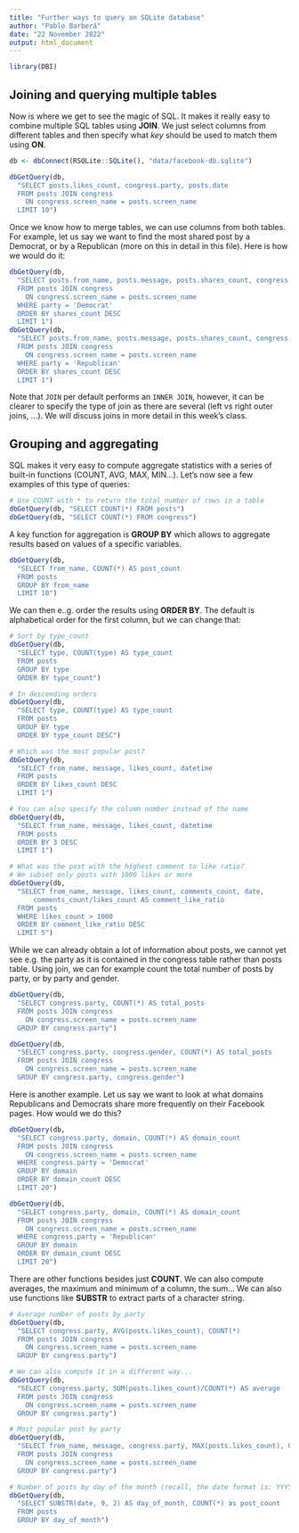 ```yaml
---
title: "Further ways to query an SQLite database"
author: "Pablo Barberá"
date: "22 November 2022"
output: html_document
---
```


```r
library(DBI)
```

## Joining and querying multiple tables

Now is where we get to see the magic of SQL. It makes it really easy to combine multiple SQL tables using __JOIN__. We just select columns from different tables and then specify what _key_ should be used to match them using __ON__. 

```r
db <- dbConnect(RSQLite::SQLite(), "data/facebook-db.sqlite")

dbGetQuery(db, 
  "SELECT posts.likes_count, congress.party, posts.date
  FROM posts JOIN congress
    ON congress.screen_name = posts.screen_name
  LIMIT 10")
```

Once we know how to merge tables, we can use columns from both tables. For example, let us say we want to find the most shared post by a Democrat, or by a Republican (more on this in detail in this file). Here is how we would do it:

```r
dbGetQuery(db, 
  "SELECT posts.from_name, posts.message, posts.shares_count, congress.party 
  FROM posts JOIN congress
    ON congress.screen_name = posts.screen_name
  WHERE party = 'Democrat'
  ORDER BY shares_count DESC
  LIMIT 1")
dbGetQuery(db, 
  "SELECT posts.from_name, posts.message, posts.shares_count, congress.party 
  FROM posts JOIN congress
    ON congress.screen_name = posts.screen_name
  WHERE party = 'Republican'
  ORDER BY shares_count DESC
  LIMIT 1")
```

Note that `JOIN` per default performs an `INNER JOIN`, however, it can be clearer to specify the type of join as there are several (left vs right outer joins, ...). We will discuss joins in more detail in this week's class.

## Grouping and aggregating

SQL makes it very easy to compute aggregate statistics with a series of built-in functions (COUNT, AVG, MAX, MIN...). Let's now see a few examples of this type of queries:

```r
# Use COUNT with * to return the total number of rows in a table
dbGetQuery(db, "SELECT COUNT(*) FROM posts")
dbGetQuery(db, "SELECT COUNT(*) FROM congress")
```

A key function for aggregation is __GROUP BY__ which allows to aggregate results based on values of a specific variables.

```r
dbGetQuery(db, 
  "SELECT from_name, COUNT(*) AS post_count
  FROM posts
  GROUP BY from_name
  LIMIT 10")
```

We can then e..g. order the results using __ORDER BY__. The default is alphabetical order for the first column, but we can change that:

```r
# Sort by type_count
dbGetQuery(db, 
  "SELECT type, COUNT(type) AS type_count
  FROM posts
  GROUP BY type
  ORDER BY type_count")

# In descending orders
dbGetQuery(db, 
  "SELECT type, COUNT(type) AS type_count
  FROM posts
  GROUP BY type
  ORDER BY type_count DESC")

# Which was the most popular post?
dbGetQuery(db, 
  "SELECT from_name, message, likes_count, datetime
  FROM posts
  ORDER BY likes_count DESC
  LIMIT 1")

# You can also specify the column number instead of the name
dbGetQuery(db, 
  "SELECT from_name, message, likes_count, datetime
  FROM posts
  ORDER BY 3 DESC
  LIMIT 1")

# What was the post with the highest comment to like ratio?
# We subset only posts with 1000 likes or more
dbGetQuery(db,
  "SELECT from_name, message, likes_count, comments_count, date,   
      comments_count/likes_count AS comment_like_ratio
  FROM posts
  WHERE likes_count > 1000
  ORDER BY comment_like_ratio DESC
  LIMIT 5")
```

While we can already obtain a lot of information about posts, we cannot yet see e.g. the party as it is contained in the congress table rather than posts table. Using join, we can for example count the total number of posts by party, or by party and gender.

```r
dbGetQuery(db, 
  "SELECT congress.party, COUNT(*) AS total_posts
  FROM posts JOIN congress
    ON congress.screen_name = posts.screen_name
  GROUP BY congress.party")

dbGetQuery(db, 
  "SELECT congress.party, congress.gender, COUNT(*) AS total_posts
  FROM posts JOIN congress
    ON congress.screen_name = posts.screen_name
  GROUP BY congress.party, congress.gender")

```

Here is another example. Let us say we want to look at what domains Republicans and Democrats share more frequently on their Facebook pages. How would we do this?

```r
dbGetQuery(db, 
  "SELECT congress.party, domain, COUNT(*) AS domain_count
  FROM posts JOIN congress
    ON congress.screen_name = posts.screen_name
  WHERE congress.party = 'Democrat'
  GROUP BY domain
  ORDER BY domain_count DESC
  LIMIT 20")

dbGetQuery(db, 
  "SELECT congress.party, domain, COUNT(*) AS domain_count
  FROM posts JOIN congress
    ON congress.screen_name = posts.screen_name
  WHERE congress.party = 'Republican'
  GROUP BY domain
  ORDER BY domain_count DESC
  LIMIT 20")

```

There are other functions besides just __COUNT__. We can also compute averages, the maximum and minimum of a column, the sum... We can also use functions like __SUBSTR__ to extract parts of a character string.

```r
# Average number of posts by party
dbGetQuery(db, 
  "SELECT congress.party, AVG(posts.likes_count), COUNT(*) 
  FROM posts JOIN congress
    ON congress.screen_name = posts.screen_name
  GROUP BY congress.party")

# We can also compute it in a different way...
dbGetQuery(db, 
  "SELECT congress.party, SUM(posts.likes_count)/COUNT(*) AS average 
  FROM posts JOIN congress
    ON congress.screen_name = posts.screen_name
  GROUP BY congress.party")

# Most popular post by party
dbGetQuery(db, 
  "SELECT from_name, message, congress.party, MAX(posts.likes_count), COUNT(*) 
  FROM posts JOIN congress
    ON congress.screen_name = posts.screen_name
  GROUP BY congress.party")

# Number of posts by day of the month (recall, the date format is: YYYY-MM-DD)
dbGetQuery(db, 
  "SELECT SUBSTR(date, 9, 2) AS day_of_month, COUNT(*) as post_count
  FROM posts
  GROUP BY day_of_month")

```








